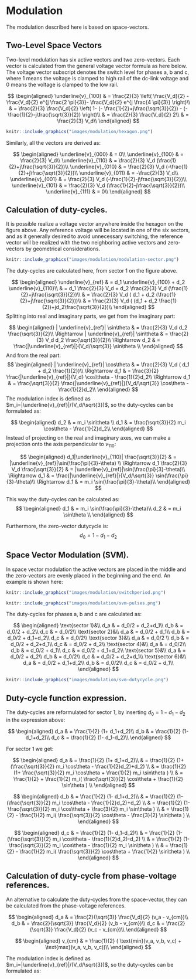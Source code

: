# Modulation

The modulation described here is based on space-vectors.


## Two-Level Space Vectors

Two-level modulation has six active vectors and two zero-vectors. Each vector is calculated from the general voltage vector formula as here below. The voltage vector subscript denotes the switch level for phases a, b and c, where 1 means the voltage is clamped to high rail of the dc-link voltage and 0 means the voltage is clamped to the low rail.

$$
\begin{aligned}
\underline{v}_{100} 
& = \frac{2}{3} \left( \frac{V_d}{2} - \frac{V_d}{2} e^{j \frac{2 \pi}{3}}- \frac{V_d}{2} e^{j \frac{4 \pi}{3}} \right)\\
& = \frac{2}{3} \frac{V_d}{2} \left( 1-  (- \frac{1}{2}+j\frac{\sqrt{3}}{2}) - (- \frac{1}{2}-j\frac{\sqrt{3}}{2}) \right)\\
& = \frac{2}{3} \frac{V_d}{2} 2\\
& = \frac{2}{3} V_d\\
\end{aligned}
$$

```r
knitr::include_graphics("images/modulation/hexagon.png")
```


Similarly, all the vectors are derived as:

$$
\begin{aligned}
\underline{v}_{000} &  = 0\\
\underline{v}_{100} &  = \frac{2}{3} V_d\\
\underline{v}_{110} &  = \frac{2}{3} V_d (\frac{1}{2}+j\frac{\sqrt{3}}{2})\\
\underline{v}_{010} &  = \frac{2}{3} V_d (-\frac{1}{2}+j\frac{\sqrt{3}}{2})\\
\underline{v}_{011} &  = -\frac{2}{3} V_d\\
\underline{v}_{001} &  = \frac{2}{3} V_d (-\frac{1}{2}-j\frac{\sqrt{3}}{2})\\
\underline{v}_{101} &  = \frac{2}{3} V_d (\frac{1}{2}-j\frac{\sqrt{3}}{2})\\
\underline{v}_{111} &  = 0\\
\end{aligned}
$$



## Calculation of duty-cycles.

It is possible realize a voltage vector anywhere inside the hexagon on the figure above. Any reference voltage will be located in one of the six sectors, and as it generally desired to avoid unnecessary switching, the reference vector will be realized with the two neighboring active vectors and zero-vectors by geometrical considerations.

```r
knitr::include_graphics("images/modulation/modulation-sector.png")
```

The duty-cycles are calculated here, from sector 1 on the figure above.

$$
\begin{aligned}
\underline{v}_{ref} &  = d_1 \underline{v}_{100} + d_2 \underline{v}_{110}\\
 &  = d_1 \frac{2}{3} V_d  + d_2 \frac{2}{3} V_d (\frac{1}{2}+j\frac{\sqrt{3}}{2})\\
 &  = \frac{2}{3} V_d ( d_1   + d_2  (\frac{1}{2}+j\frac{\sqrt{3}}{2}))\\
 &  = \frac{2}{3} V_d ( (d_1   + d_2  \frac{1}{2})+jd_2\frac{\sqrt{3}}{2})\\
\end{aligned}
$$
Splitting into real and imaginary parts, we get from the imaginary part:

$$
\begin{aligned}
 | \underline{v}_{ref}| \sin\theta  &  = \frac{2}{3} V_d d_2 \frac{\sqrt{3}}{2}\\
\Rightarrow | \underline{v}_{ref}| \sin\theta  &  = \frac{2}{3} V_d d_2 \frac{\sqrt{3}}{2}\\
\Rightarrow d_2  &  =  \frac{|\underline{v}_{ref}|}{V_d/\sqrt{3}} \sin\theta \\
\end{aligned}
$$
And from the real part:
$$
\begin{aligned}
| \underline{v}_{ref}| \cos\theta &  = \frac{2}{3} V_d ( d_1   + d_2  \frac{1}{2})\\
\Rightarrow  d_1  &  =  \frac{3}{2} \frac{|\underline{v}_{ref}|}{V_d}   \cos\theta  - \frac{1}{2}d_2\\
\Rightarrow  d_1  &  =  \frac{\sqrt{3}}{2} \frac{|\underline{v}_{ref}|}{V_d/\sqrt{3}}   \cos\theta  - \frac{1}{2}d_2\\
\end{aligned}
$$
The modulation index is defined as $m_i=|\underline{v}_{ref}|/(V_d/\sqrt{3})$, so the duty-cycles can be formulated as:

$$
\begin{aligned}
d_2  &  =  m_i \sin\theta \\
d_1  &  =  \frac{\sqrt{3}}{2} m_i   \cos\theta  - \frac{1}{2}d_2\\
\end{aligned}
$$
Instead of projecting on the real and imaginary axes, we can make a projection onto the axis perpendicular to $v_{110}$:

$$
\begin{aligned}
d_1|\underline{v}_{110}| \frac{\sqrt{3}}{2}  &  =  |\underline{v}_{ref}|\sin(\frac{\pi}{3}-\theta)  \\
\Rightarrow d_1 \frac{2}{3} V_d  \frac{\sqrt{3}}{2}  &  =  |\underline{v}_{ref}|\sin(\frac{\pi}{3}-\theta)\\
\Rightarrow d_1   &  =  \frac{|\underline{v}_{ref}|}{V_d/\sqrt{3}}  \sin(\frac{\pi}{3}-\theta)\\
\Rightarrow d_1   &  =  m_i  \sin(\frac{\pi}{3}-\theta)\\
\end{aligned}
$$

This way the duty-cycles can be calculated as:
$$
\begin{aligned}
d_1   &  =  m_i  \sin(\frac{\pi}{3}-\theta)\\
d_2  &  =  m_i \sin\theta \\
\end{aligned}
$$

Furthermore, the zero-vector dutycycle is:
$$
d_0 = 1 - d_1 - d_2
$$

## Space Vector Modulation (SVM).

In space vector modulation the active vectors are placed in the middle and the zero-vectors are evenly placed in the beginning and the end. An example is shown here:

```r
knitr::include_graphics("images/modulation/switchperiod.png")
```


```r
knitr::include_graphics("images/modulation/svm-pulses.png")
```

The duty-cycles for phases a, b and c are calculated as:

$$
\begin{aligned}
\text{sector 1}&\\
d_a  &  =  d_0/2 + d_2+d_1\\
d_b  &  =  d_0/2 + d_2\\
d_c  &  =  d_0/2\\
\text{sector 2}&\\
d_a  &  =  d_0/2 + d_1\\
d_b  &  =  d_0/2 + d_1+d_2\\
d_c  &  =  d_0/2\\
\text{sector 3}&\\
d_a  &  =  d_0/2 \\
d_b  &  =  d_0/2 + d_2+d_1\\
d_c  &  =  d_0/2 + d_2\\
\text{sector 4}&\\
d_a  &  =  d_0/2\\
d_b  &  =  d_0/2 + d_1\\
d_c  &  =  d_0/2 + d_1+d_2\\
\text{sector 5}&\\
d_a  &  =  d_0/2 + d_2\\
d_b  &  =  d_0/2\\
d_c  &  =  d_0/2 + d_2+d_1\\
\text{sector 6}&\\
d_a  &  =  d_0/2 + d_1+d_2\\
d_b  &  =  d_0/2\\
d_c  &  =  d_0/2 + d_1\\
\end{aligned}
$$

```r
knitr::include_graphics("images/modulation/svm-dutycycle.png")
```

## Duty-cycle function expression.

The duty-cycles are reformulated for sector 1, by inserting $d_0 = 1-d_1-d_2$ in the expression above:

$$
\begin{aligned}
d_a  &  = \frac{1}{2} (1+ d_1+d_2)\\
d_b  &  = \frac{1}{2} (1- d_1+d_2)\\
d_c  &  = \frac{1}{2} (1- d_1-d_2)\\
\end{aligned}
$$

For sector 1 we get:

$$
\begin{aligned}
d_a  &  = \frac{1}{2} (1+ d_1+d_2)\\
&  =  \frac{1}{2} (1+ (\frac{\sqrt{3}}{2} m_i   \cos\theta  - \frac{1}{2}d_2)+d_2) \\
&  =  \frac{1}{2} (1+ \frac{\sqrt{3}}{2} m_i   \cos\theta  + \frac{1}{2} m_i \sin\theta ) \\
&  =  \frac{1}{2} + \frac{1}{2} m_i( \frac{\sqrt{3}}{2}  \cos\theta  + \frac{1}{2} \sin\theta ) \\
\end{aligned}
$$

$$
\begin{aligned}
d_b  &  = \frac{1}{2} (1- d_1+d_2)\\
&  =  \frac{1}{2} (1- (\frac{\sqrt{3}}{2} m_i   \cos\theta  - \frac{1}{2}d_2)+d_2) \\
&  =  \frac{1}{2} (1- \frac{\sqrt{3}}{2} m_i   \cos\theta  + \frac{3}{2} m_i \sin\theta ) \\
&  =  \frac{1}{2} - \frac{1}{2} m_i( \frac{\sqrt{3}}{2}  \cos\theta  - \frac{3}{2} \sin\theta ) \\
\end{aligned}
$$


$$
\begin{aligned}
d_c  &  = \frac{1}{2} (1- d_1-d_2)\\
&  =  \frac{1}{2} (1- (\frac{\sqrt{3}}{2} m_i   \cos\theta  - \frac{1}{2}d_2)-d_2) \\
&  =  \frac{1}{2} (1- \frac{\sqrt{3}}{2} m_i   \cos\theta  - \frac{1}{2} m_i \sin\theta ) \\
&  =  \frac{1}{2} - \frac{1}{2} m_i( \frac{\sqrt{3}}{2}  \cos\theta  + \frac{1}{2} \sin\theta ) \\
\end{aligned}
$$

## Calculation of duty-cycle from phase-voltage references.

An alternative to calculate the duty-cycles from the space-vector, they can be calculated from the phase-voltage references.

$$
\begin{aligned}
d_a  &  = \frac{2}{\sqrt{3}} \frac{V_d}{2} (v_a - v_{cm})\\
d_b  &  = \frac{2}{\sqrt{3}} \frac{V_d}{2} (v_b - v_{cm})\\
d_c  &  = \frac{2}{\sqrt{3}} \frac{V_d}{2} (v_c - v_{cm})\\
\end{aligned}
$$



$$
\begin{aligned}
v_{cm}  &  = \frac{1}{2}  ( \text{min}(v_a, v_b, v_c) + \text{max}(v_a, v_b, v_c))\\
\end{aligned}
$$



The modulation index is defined as $m_i=|\underline{v}_{ref}|/(V_d/\sqrt{3})$, so the duty-cycles can be formulated as:





